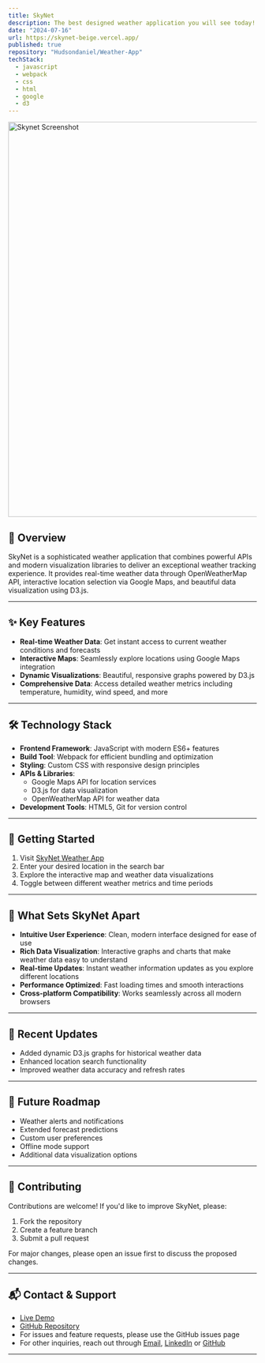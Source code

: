 ```yaml
---
title: SkyNet
description: The best designed weather application you will see today! SkyNet is a modern weather application that provides real-time weather data visualization with interactive maps and dynamic graphs, powered by Google Maps, D3.js, and OpenWeatherMap API.
date: "2024-07-16"
url: https://skynet-beige.vercel.app/
published: true
repository: "Hudsondaniel/Weather-App"
techStack:
  - javascript
  - webpack
  - css
  - html
  - google
  - d3
---
```


<a href="https://skynet-beige.vercel.app/" className="block hover:opacity-75 transition-opacity duration-200">
    <img 
        src="/Project-Pics/skynet.png" 
        alt="Skynet Screenshot" 
        className="rounded-lg shadow-2xl border border-zinc-800"
        width="800" 
        height="800" 
    />
</a>

## 🚀 Overview

SkyNet is a sophisticated weather application that combines powerful APIs and modern visualization libraries to deliver an exceptional weather tracking experience. It provides real-time weather data through OpenWeatherMap API, interactive location selection via Google Maps, and beautiful data visualization using D3.js.

---

## ✨ Key Features

- **Real-time Weather Data**: Get instant access to current weather conditions and forecasts
- **Interactive Maps**: Seamlessly explore locations using Google Maps integration
- **Dynamic Visualizations**: Beautiful, responsive graphs powered by D3.js
- **Comprehensive Data**: Access detailed weather metrics including temperature, humidity, wind speed, and more

---

## 🛠️ Technology Stack

- **Frontend Framework**: JavaScript with modern ES6+ features
- **Build Tool**: Webpack for efficient bundling and optimization
- **Styling**: Custom CSS with responsive design principles
- **APIs & Libraries**:
  - Google Maps API for location services
  - D3.js for data visualization
  - OpenWeatherMap API for weather data
- **Development Tools**: HTML5, Git for version control

---

## 🎯 Getting Started

1. Visit [SkyNet Weather App](https://skynet-beige.vercel.app/)
2. Enter your desired location in the search bar
3. Explore the interactive map and weather data visualizations
4. Toggle between different weather metrics and time periods

---

## 🌟 What Sets SkyNet Apart

- **Intuitive User Experience**: Clean, modern interface designed for ease of use
- **Rich Data Visualization**: Interactive graphs and charts that make weather data easy to understand
- **Real-time Updates**: Instant weather information updates as you explore different locations
- **Performance Optimized**: Fast loading times and smooth interactions
- **Cross-platform Compatibility**: Works seamlessly across all modern browsers

---

## 🔄 Recent Updates

- Added dynamic D3.js graphs for historical weather data
- Enhanced location search functionality
- Improved weather data accuracy and refresh rates

---

## 🚀 Future Roadmap

- Weather alerts and notifications
- Extended forecast predictions
- Custom user preferences
- Offline mode support
- Additional data visualization options

---

## 🤝 Contributing

Contributions are welcome! If you'd like to improve SkyNet, please:

1. Fork the repository
2. Create a feature branch
3. Submit a pull request

For major changes, please open an issue first to discuss the proposed changes.

---

## 📬 Contact & Support

- [Live Demo](https://skynet-beige.vercel.app/)
- [GitHub Repository](https://github.com/Hudsondaniel/Weather-App)
- For issues and feature requests, please use the GitHub issues page
- For other inquiries, reach out through [Email](mailto:hudsondaniel321@gmail.com), [LinkedIn](https://www.linkedin.com/in/hudson--daniel/) or [GitHub](https://github.com/Hudsondaniel)

---
